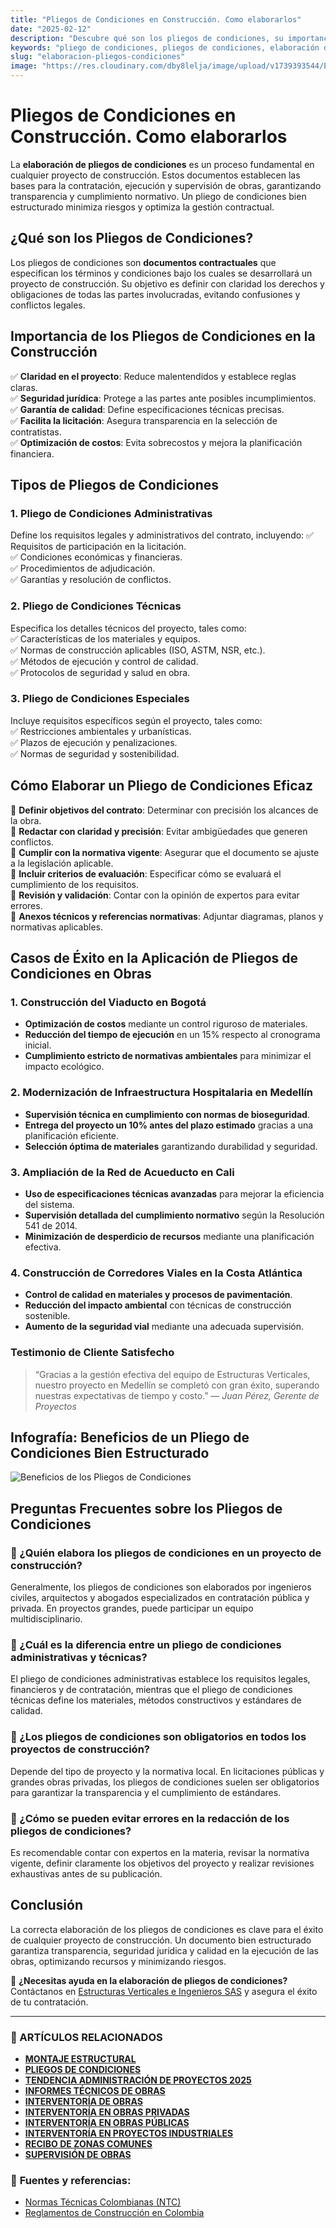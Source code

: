 ```yaml
---
title: "Pliegos de Condiciones en Construcción. Como elaborarlos"
date: "2025-02-12"
description: "Descubre qué son los pliegos de condiciones, su importancia en construcción y cómo elaborarlos para licitaciones y contratación de obras."
keywords: "pliego de condiciones, pliegos de condiciones, elaboración de pliegos de condiciones, documentos contractuales, especificaciones técnicas, licitaciones, contratación de obras, construcción, normativa de pliegos de condiciones, elaboracion de pliegos de condiciones en Bogota, GirardoT, Ibague"
slug: "elaboracion-pliegos-condiciones"
image: "https://res.cloudinary.com/dby8lelja/image/upload/v1739393544/Estructuras%20Verticales%20e%20Ingenieros%20SAS/Imagenes%20Blog/Elaboracion_pliegos_de_condiciones_vn5pok.webp"
---
```


# Pliegos de Condiciones en Construcción. Como elaborarlos

La **elaboración de pliegos de condiciones** es un proceso fundamental en cualquier proyecto de construcción. Estos documentos establecen las bases para la contratación, ejecución y supervisión de obras, garantizando transparencia y cumplimiento normativo. Un pliego de condiciones bien estructurado minimiza riesgos y optimiza la gestión contractual.

## ¿Qué son los Pliegos de Condiciones?  

Los pliegos de condiciones son **documentos contractuales** que especifican los términos y condiciones bajo los cuales se desarrollará un proyecto de construcción. Su objetivo es definir con claridad los derechos y obligaciones de todas las partes involucradas, evitando confusiones y conflictos legales.

## Importancia de los Pliegos de Condiciones en la Construcción  

✅ **Claridad en el proyecto**: Reduce malentendidos y establece reglas claras.  
✅ **Seguridad jurídica**: Protege a las partes ante posibles incumplimientos.  
✅ **Garantía de calidad**: Define especificaciones técnicas precisas.  
✅ **Facilita la licitación**: Asegura transparencia en la selección de contratistas.  
✅ **Optimización de costos**: Evita sobrecostos y mejora la planificación financiera.  

## Tipos de Pliegos de Condiciones  

### 1. Pliego de Condiciones Administrativas  
Define los requisitos legales y administrativos del contrato, incluyendo:
✅ Requisitos de participación en la licitación.  
✅ Condiciones económicas y financieras.  
✅ Procedimientos de adjudicación.  
✅ Garantías y resolución de conflictos.  

### 2. Pliego de Condiciones Técnicas  
Especifica los detalles técnicos del proyecto, tales como:  
✅ Características de los materiales y equipos.  
✅ Normas de construcción aplicables (ISO, ASTM, NSR, etc.).  
✅ Métodos de ejecución y control de calidad.  
✅ Protocolos de seguridad y salud en obra.  

### 3. Pliego de Condiciones Especiales  
Incluye requisitos específicos según el proyecto, tales como:  
✅ Restricciones ambientales y urbanísticas.  
✅ Plazos de ejecución y penalizaciones.  
✅ Normas de seguridad y sostenibilidad.  

## Cómo Elaborar un Pliego de Condiciones Eficaz  

📌 **Definir objetivos del contrato**: Determinar con precisión los alcances de la obra.  
📌 **Redactar con claridad y precisión**: Evitar ambigüedades que generen conflictos.  
📌 **Cumplir con la normativa vigente**: Asegurar que el documento se ajuste a la legislación aplicable.  
📌 **Incluir criterios de evaluación**: Especificar cómo se evaluará el cumplimiento de los requisitos.  
📌 **Revisión y validación**: Contar con la opinión de expertos para evitar errores.  
📌 **Anexos técnicos y referencias normativas**: Adjuntar diagramas, planos y normativas aplicables.  

## Casos de Éxito en la Aplicación de Pliegos de Condiciones en Obras  

### **1. Construcción del Viaducto en Bogotá**  
- **Optimización de costos** mediante un control riguroso de materiales.  
- **Reducción del tiempo de ejecución** en un 15% respecto al cronograma inicial.  
- **Cumplimiento estricto de normativas ambientales** para minimizar el impacto ecológico.  

### **2. Modernización de Infraestructura Hospitalaria en Medellín**  
- **Supervisión técnica en cumplimiento con normas de bioseguridad**.  
- **Entrega del proyecto un 10% antes del plazo estimado** gracias a una planificación eficiente.  
- **Selección óptima de materiales** garantizando durabilidad y seguridad.  

### **3. Ampliación de la Red de Acueducto en Cali**  
- **Uso de especificaciones técnicas avanzadas** para mejorar la eficiencia del sistema.  
- **Supervisión detallada del cumplimiento normativo** según la Resolución 541 de 2014.  
- **Minimización de desperdicio de recursos** mediante una planificación efectiva.  

### **4. Construcción de Corredores Viales en la Costa Atlántica**  
- **Control de calidad en materiales y procesos de pavimentación**.  
- **Reducción del impacto ambiental** con técnicas de construcción sostenible.  
- **Aumento de la seguridad vial** mediante una adecuada supervisión.  

### Testimonio de Cliente Satisfecho
> “Gracias a la gestión efectiva del equipo de Estructuras Verticales, nuestro proyecto en Medellín se completó con gran éxito, superando nuestras expectativas de tiempo y costo.” — *Juan Pérez, Gerente de Proyectos*


## Infografía: Beneficios de un Pliego de Condiciones Bien Estructurado  

![Beneficios de los Pliegos de Condiciones](https://res.cloudinary.com/dby8lelja/image/upload/v1739563731/Estructuras%20Verticales%20e%20Ingenieros%20SAS/Imagenes%20Blog/elaboracion_pliegos_de_condicion_infografia_qglkel.webp)

## Preguntas Frecuentes sobre los Pliegos de Condiciones  

### 📌 ¿Quién elabora los pliegos de condiciones en un proyecto de construcción?  
Generalmente, los pliegos de condiciones son elaborados por ingenieros civiles, arquitectos y abogados especializados en contratación pública y privada. En proyectos grandes, puede participar un equipo multidisciplinario.  

### 📌 ¿Cuál es la diferencia entre un pliego de condiciones administrativas y técnicas?  
El pliego de condiciones administrativas establece los requisitos legales, financieros y de contratación, mientras que el pliego de condiciones técnicas define los materiales, métodos constructivos y estándares de calidad.  

### 📌 ¿Los pliegos de condiciones son obligatorios en todos los proyectos de construcción?  
Depende del tipo de proyecto y la normativa local. En licitaciones públicas y grandes obras privadas, los pliegos de condiciones suelen ser obligatorios para garantizar la transparencia y el cumplimiento de estándares.  

### 📌 ¿Cómo se pueden evitar errores en la redacción de los pliegos de condiciones?  
Es recomendable contar con expertos en la materia, revisar la normativa vigente, definir claramente los objetivos del proyecto y realizar revisiones exhaustivas antes de su publicación.  

## Conclusión  

La correcta elaboración de los pliegos de condiciones es clave para el éxito de cualquier proyecto de construcción. Un documento bien estructurado garantiza transparencia, seguridad jurídica y calidad en la ejecución de las obras, optimizando recursos y minimizando riesgos.

📢 **¿Necesitas ayuda en la elaboración de pliegos de condiciones?** Contáctanos en [Estructuras Verticales e Ingenieros SAS](https://www.estructurasverticales.com/) y asegura el éxito de tu contratación.

---

### 📌 ARTÍCULOS RELACIONADOS

- **[MONTAJE ESTRUCTURAL](https://www.estructurasverticales.com/blog/montaje-estructural-construccion)**  
- **[PLIEGOS DE CONDICIONES](https://www.estructurasverticales.com/blog/elaboracion-pliegos-condiciones)**  
- **[TENDENCIA ADMINISTRACIÓN DE PROYECTOS 2025](https://www.estructurasverticales.com/blog/administracion-proyectos-construccion)**  
- **[INFORMES TÉCNICOS DE OBRAS](https://www.estructurasverticales.com/blog/informes-tecnicos-obras)**  
- **[INTERVENTORÍA DE OBRAS](https://www.estructurasverticales.com/blog/interventoria-obras-colombia)**  
- **[INTERVENTORÍA EN OBRAS PRIVADAS](https://www.estructurasverticales.com/blog/interventoria-obras-privadas)**  
- **[INTERVENTORÍA EN OBRAS PÚBLICAS](https://www.estructurasverticales.com/blog/interventoria-obras-publicas)**  
- **[INTERVENTORÍA EN PROYECTOS INDUSTRIALES](https://www.estructurasverticales.com/blog/interventoria-proyectos-industriales)**  
- **[RECIBO DE ZONAS COMUNES](https://www.estructurasverticales.com/blog/recibo-zonas-comunes-ph)**  
- **[SUPERVISIÓN DE OBRAS](https://www.estructurasverticales.com/blog/supervision-obras-construccion)**  


### 🔗 **Fuentes y referencias:**  
- [Normas Técnicas Colombianas (NTC)](https://www.icontec.org/)  
- [Reglamentos de Construcción en Colombia](https://www.minvivienda.gov.co/)  


